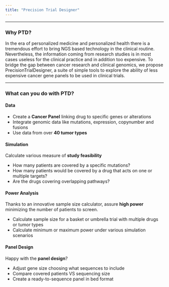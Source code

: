 ```yaml
---
title: "Precision Trial Designer"
---
```


------------------

### Why PTD?

In the era of personalized medicine and personalized health there is a tremendous effort to bring NGS based technology in the clinical routine. Nevertheless, the information coming from research studies is in most cases useless for the clinical practice and in addition too expensive. To bridge the gap between cancer research and clinical genomics, we propose PrecisionTrialDesigner, a suite of simple tools to explore the ability of less expensive cancer gene panels to be used in clinical trials.

-------------------

### What can you do with PTD?

#### Data

* Create a **Cancer Panel** linking drug to specific genes or alterations
* Integrate genomic data like mutations, expression, copynumber and fusions
* Use data from over **40 tumor types**

#### Simulation

Calculate various measure of **study feasibility**

* How many patients are covered by a specific mutations? 
* How many patients would be covered by a drug that acts on one or multiple targets?
* Are the drugs covering overlapping pathways?

#### Power Analysis

Thanks to an innovative sample size calculator, assure **high power** minimizing the number of 
patients to screen.

* Calculate sample size for a basket or umbrella trial with multiple drugs or tumor types
* Calculate minimum or maximum power under various simulation scenarios

#### Panel Design

Happy with the **panel design**?

* Adjust gene size choosing what sequences to include
* Compare covered patients VS sequencing size
* Create a ready-to-sequence panel in bed format